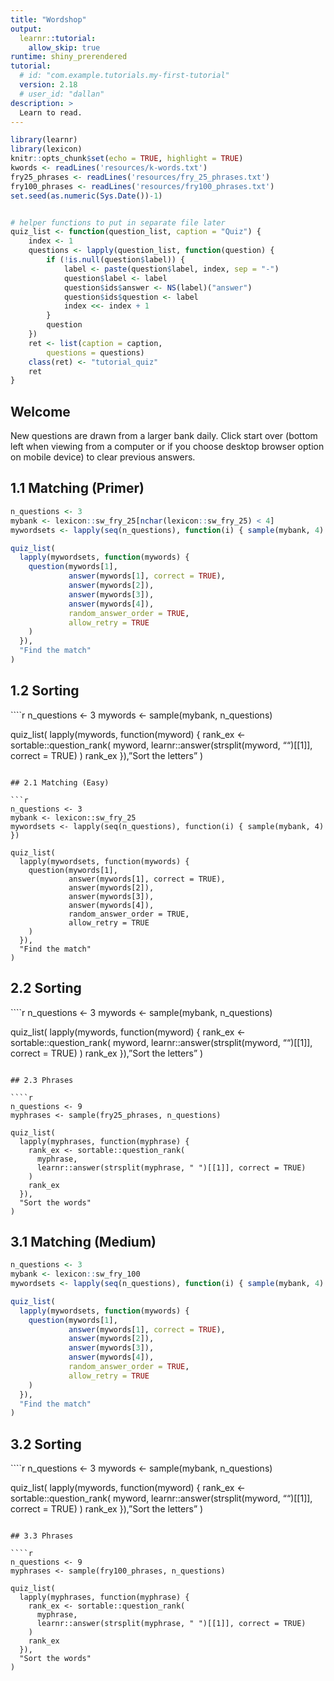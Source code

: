 ```yaml
---
title: "Wordshop"
output:
  learnr::tutorial:
    allow_skip: true
runtime: shiny_prerendered
tutorial:
  # id: "com.example.tutorials.my-first-tutorial"
  version: 2.18
  # user_id: "dallan"
description: >
  Learn to read.
---
```


```r
library(learnr)
library(lexicon)
knitr::opts_chunk$set(echo = TRUE, highlight = TRUE)
kwords <- readLines('resources/k-words.txt')
fry25_phrases <- readLines('resources/fry_25_phrases.txt')
fry100_phrases <- readLines('resources/fry100_phrases.txt')
set.seed(as.numeric(Sys.Date())-1)


# helper functions to put in separate file later
quiz_list <- function(question_list, caption = "Quiz") {
    index <- 1
    questions <- lapply(question_list, function(question) {
        if (!is.null(question$label)) {
            label <- paste(question$label, index, sep = "-")
            question$label <- label
            question$ids$answer <- NS(label)("answer")
            question$ids$question <- label
            index <<- index + 1
        }
        question
    })
    ret <- list(caption = caption, 
        questions = questions)
    class(ret) <- "tutorial_quiz"
    ret
}

```

## Welcome

New questions are drawn from a larger bank daily. Click start over (bottom left
when viewing from a computer or if you choose desktop browser option on mobile device)
to clear previous answers.

## 1.1 Matching (Primer)

```r
n_questions <- 3
mybank <- lexicon::sw_fry_25[nchar(lexicon::sw_fry_25) < 4]
mywordsets <- lapply(seq(n_questions), function(i) { sample(mybank, 4) })

quiz_list(
  lapply(mywordsets, function(mywords) {
    question(mywords[1],
             answer(mywords[1], correct = TRUE),
             answer(mywords[2]),
             answer(mywords[3]),
             answer(mywords[4]),
             random_answer_order = TRUE,
             allow_retry = TRUE
    )
  }),
  "Find the match"
)
```

<!-- ## 1. Typing -->

<!-- ```{r text_fry25, echo = FALSE} -->
<!-- n_questions <- 3 -->
<!-- mywords <- sample(mybank, n_questions) -->

<!-- quiz_list( -->
<!--   lapply(mywords, function(myword) { -->
<!--     question_text( -->
<!--       myword, -->
<!--       answer(myword, correct = TRUE), -->
<!--       answer(toupper(myword), correct = TRUE), -->
<!--       answer(stringr::str_to_title(myword), correct = TRUE), -->
<!--       allow_retry = TRUE -->
<!--     ) -->
<!--   }), -->
<!--   "Fry's 25: under 4" -->
<!-- ) -->
<!-- ``` -->

## 1.2 Sorting

````r
n_questions <- 3
mywords <- sample(mybank, n_questions)

quiz_list(
  lapply(mywords, function(myword) {
    rank_ex <- sortable::question_rank(
      myword,
      learnr::answer(strsplit(myword, "")[[1]], correct = TRUE)
    )
    rank_ex
  }),
  "Sort the letters"
)
```

## 2.1 Matching (Easy)

```r
n_questions <- 3
mybank <- lexicon::sw_fry_25
mywordsets <- lapply(seq(n_questions), function(i) { sample(mybank, 4) })

quiz_list(
  lapply(mywordsets, function(mywords) {
    question(mywords[1],
             answer(mywords[1], correct = TRUE),
             answer(mywords[2]),
             answer(mywords[3]),
             answer(mywords[4]),
             random_answer_order = TRUE,
             allow_retry = TRUE
    )
  }),
  "Find the match"
)
```

## 2.2 Sorting

````r
n_questions <- 3
mywords <- sample(mybank, n_questions)

quiz_list(
  lapply(mywords, function(myword) {
    rank_ex <- sortable::question_rank(
      myword,
      learnr::answer(strsplit(myword, "")[[1]], correct = TRUE)
    )
    rank_ex
  }),
  "Sort the letters"
)
```

## 2.3 Phrases

````r
n_questions <- 9
myphrases <- sample(fry25_phrases, n_questions)

quiz_list(
  lapply(myphrases, function(myphrase) {
    rank_ex <- sortable::question_rank(
      myphrase,
      learnr::answer(strsplit(myphrase, " ")[[1]], correct = TRUE)
    )
    rank_ex
  }),
  "Sort the words"
)
```

## 3.1 Matching (Medium)

```r
n_questions <- 3
mybank <- lexicon::sw_fry_100
mywordsets <- lapply(seq(n_questions), function(i) { sample(mybank, 4) })

quiz_list(
  lapply(mywordsets, function(mywords) {
    question(mywords[1],
             answer(mywords[1], correct = TRUE),
             answer(mywords[2]),
             answer(mywords[3]),
             answer(mywords[4]),
             random_answer_order = TRUE,
             allow_retry = TRUE
    )
  }),
  "Find the match"
)
```

## 3.2 Sorting

````r
n_questions <- 3
mywords <- sample(mybank, n_questions)

quiz_list(
  lapply(mywords, function(myword) {
    rank_ex <- sortable::question_rank(
      myword,
      learnr::answer(strsplit(myword, "")[[1]], correct = TRUE)
    )
    rank_ex
  }),
  "Sort the letters"
)
```

## 3.3 Phrases

````r
n_questions <- 9
myphrases <- sample(fry100_phrases, n_questions)

quiz_list(
  lapply(myphrases, function(myphrase) {
    rank_ex <- sortable::question_rank(
      myphrase,
      learnr::answer(strsplit(myphrase, " ")[[1]], correct = TRUE)
    )
    rank_ex
  }),
  "Sort the words"
)
```